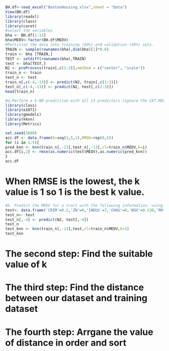 ```r
BH.df<-read_excel("BostonHousing.xlsx",sheet = "Data")
View(BH.df)
library(readxl)
library(class)
library(caret)
#select the variables
bha <- BH.df[1:13]
bha$MEDV<-factor(BH.df$MEDV)
#Partition the data into training (60%) and validation (40%) sets.
TRAIN <- sample(rownames(bha),dim(bha)[1]*0.6)
train <- bha [TRAIN,]
TEST <- setdiff(rownames(bha),TRAIN)
test <- bha[TEST,]
N2 <- preProcess(train[,c(1:3)],method = c("center", "scale")) 
train_n <- train
test_n <- test
train_n[,c(-4,-13)] <- predict(N2, train[,c(1:3)]) 
test_n[,c(-4,-13)] <- predict(N2, test[,c(1:3)])
head(train_n)
```

```r
#a.Perform a k-NN prediction with all 13 predictors (ignore the CAT.MEDV column),trying values of k from 1 to 5. Make sure to normalize the data (click "normalize input data"). What is the best k chosen? What does it mean?
library(class)
library(e1071)
library(gmodels)
library(kknn)
library(Metrics)

set.seed(1000)
acc.df <- data.frame(k=seq(1,5,1),RMSE=rep(0,5))
for (i in 1:5){
pred_knn <- knn(train_n[,-13],test_n[,-13],cl=train_n$MEDV,k=i)
acc.df[i,2] <- rmse(as.numeric(test$MEDV),as.numeric(pred_knn)) 
}
acc.df
```
# When RMSE is the lowest, the k value is 1 so 1 is the best k value.
```r
#b. Predict the MEDV for a tract with the following information, using the best k:
test<- data.frame('CRIM'=0.2,'ZN'=0,'INDUS'=7,'CHAS'=0,'NOX'=0.538,'RM'=6,'AGE'=62,'DIS'=4.7,'RAD'=4, 'TAX'=307,'PTRATIO'=21,'LSTAT'=10)
test_n<- test
test_n[,-4] <- predict(N2, test[,-4])
test_n
test_knn <- knn(train_n[,-13],test,cl=train_n$MEDV,k=1) 
test_knn
```
# The second step: Find the suitable value of k 
# The third step: Find the distance between our dataset and training dataset 
# The fourth step: Arrgane the value of distance in order and sort
